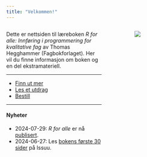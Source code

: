 ```yaml
---
title: "Velkommen!"
---
```


:::: {.columns}

::: {.column width="55%"}

Dette er nettsiden til læreboken *R for alle: Innføring i programmering for kvalitative fag* av Thomas Hegghammer (Fagbokforlaget). Her vil du finne informasjon om boken og en del ekstramateriell.

---

- [Finn ut mer](om_boken.qmd)
- [Les et utdrag](utdrag.qmd)
- [Bestill](bestill.qmd)

---

#### Nyheter

- 2024-07-29: *R for alle* er nå [publisert](https://fagbokforlaget.no/R-for-alle/I9788245036862).
- 2024-06-27: Les [bokens første 30 sider](https://issuu.com/fagbokforlaget/docs/r_for_alle_9788245036862_?fr=sMjZhZjc1MzU2MjU) på Issuu.

:::

::: {.column width="10%"}
:::

::: {.column width="35%"}
![](images/cover.jpg)
:::

::::

